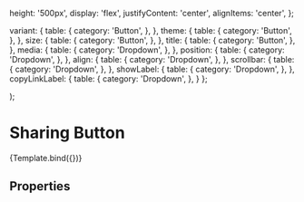 
<Meta
  title="Components/Actions/SharingButton"
  component={SharingButton}
  decorators={[withDesign]}
/>

  height: '500px',
  display: 'flex',
  justifyContent: 'center',
  alignItems: 'center',
};

  variant: {
    table: {
      category: 'Button',
    },
  },
  theme: {
    table: {
      category: 'Button',
    },
  },
  size: {
    table: {
      category: 'Button',
    },
  },
  title: {
    table: {
      category: 'Button',
    },
  },
  media: {
    table: {
      category: 'Dropdown',
    },
  },
  position: {
    table: {
      category: 'Dropdown',
    },
  },
  align: {
    table: {
      category: 'Dropdown',
    },
  },
  scrollbar: {
    table: {
      category: 'Dropdown',
    },
  },
  showLabel: {
    table: {
      category: 'Dropdown',
    },
  },
  copyLinkLabel: {
    table: {
      category: 'Dropdown',
    },
  }
};

  <Container>
    <Row>
      <Col style={colStyles}>
        <SharingButton {...args} />
      </Col>
    </Row>
  </Container>
);

# Sharing Button

<Canvas>
  <Story
    name="SharingButton"
    args={{
      size: 'm',
      variant: 'outline',
      theme: 'light',
      title: 'Share to social media',
      media: [
        'facebook',
        'whatsapp',
        'linkedin',
        'twitter',
        'weebo',
        'wechat',
        'mail',
        'link-default',
      ],
      position: 'bottom',
      align: 'start',
      scrollbar: false,
      showLabel: true,
      copyLinkLabel: 'Copy Link'
    }}
    argTypes={argTypes}
    parameters={{
      design: {
        name: 'Figma Design',
        type: 'figma',
        url: 'https://www.figma.com/file/TENnOP4K38G6r3vDL3emCP/AB---Style-Guide?node-id=6539%3A124667',
      },
    }}
  >
    {Template.bind({})}
  </Story>
</Canvas>

## Properties

<ArgsTable of={SharingButton} />
